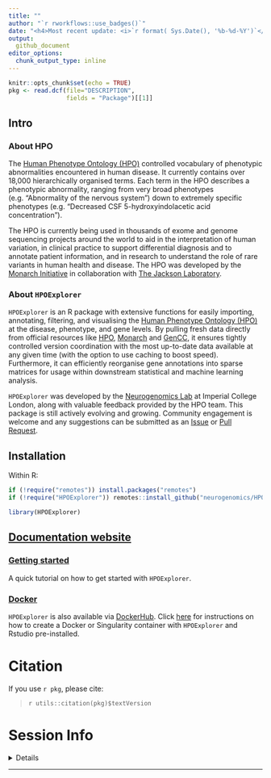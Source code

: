```yaml
---
title: "" 
author: "`r rworkflows::use_badges()`" 
date: "<h4>Most recent update: <i>`r format( Sys.Date(), '%b-%d-%Y')`</i></h4>"
output:
  github_document 
editor_options: 
  chunk_output_type: inline
---
```


```r
knitr::opts_chunk$set(echo = TRUE)
pkg <- read.dcf(file="DESCRIPTION",
                fields = "Package")[[1]]
```
 
## Intro

### About HPO

The [Human Phenotype Ontology (HPO)](https://hpo.jax.org/app/) controlled vocabulary of phenotypic abnormalities encountered in human disease. It currently contains over 18,000 hierarchically organised terms. Each term in the HPO describes a phenotypic abnormality, ranging from very broad phenotypes (e.g. "Abnormality of the nervous system") down to extremely specific phenotypes (e.g. "Decreased CSF 5-hydroxyindolacetic acid concentration"). 

The HPO is currently being used in thousands of exome and genome sequencing projects around the world to aid in the interpretation of human variation, in clinical practice to support differential diagnosis and to annotate patient information, and in research to understand the role of rare variants in human health and disease. The HPO was developed by the [Monarch Initiative](https://monarchinitiative.org/) in collaboration with [The Jackson Laboratory](https://www.jax.org/).

### About `HPOExplorer`

`HPOExplorer` is an R package with extensive functions for easily importing, annotating, filtering, and visualising the [Human Phenotype Ontology (HPO)](https://hpo.jax.org/app/) at the disease, phenotype, and gene levels. By pulling fresh data directly from official resources like [HPO](https://hpo.jax.org/app/), [Monarch](https://monarchinitiative.org/) and [GenCC](https://thegencc.org/), it ensures tightly controlled version coordination with the most up-to-date data available at any given time (with the option to use caching to boost speed). Furthermore, it can efficiently reorganise gene annotations into sparse matrices for usage within downstream statistical and machine learning analysis.

`HPOExplorer` was developed by the [Neurogenomics Lab](https://www.neurogenomics.co.uk/) at Imperial College London, along with valuable feedback provided by the HPO team. This package is still actively evolving and growing. Community engagement is welcome and any suggestions can be submitted as an [Issue](https://github.com/neurogenomics/HPOExplorer/issues) or [Pull Request](https://github.com/neurogenomics/HPOExplorer/pulls).

## Installation

Within R: 

```r
if (!require("remotes")) install.packages("remotes")
if (!require("HPOExplorer")) remotes::install_github("neurogenomics/HPOExplorer")

library(HPOExplorer)
```

## [Documentation website](https://neurogenomics.github.io/HPOExplorer/)

### [Getting started](https://neurogenomics.github.io/HPOExplorer/articles/HPOExplorer.html)

A quick tutorial on how to get started with `HPOExplorer`.

### [Docker](https://neurogenomics.github.io/HPOExplorer/articles/docker.html) 

`HPOExplorer` is also available via [DockerHub](https://hub.docker.com/repository/docker/neurogenomicslab/hpoexplorer). 
Click
[here](https://neurogenomics.github.io/HPOExplorer/articles/docker.html)
for instructions on how to create a Docker or Singularity
container with `HPOExplorer` and Rstudio pre-installed. 

# Citation

If you use ``r pkg``, please cite: 

<!-- Modify this by editing the file: inst/CITATION  -->
> `r utils::citation(pkg)$textVersion`

# Session Info 

<details> 

```r
utils::sessionInfo()
```

</details>  
<hr>
